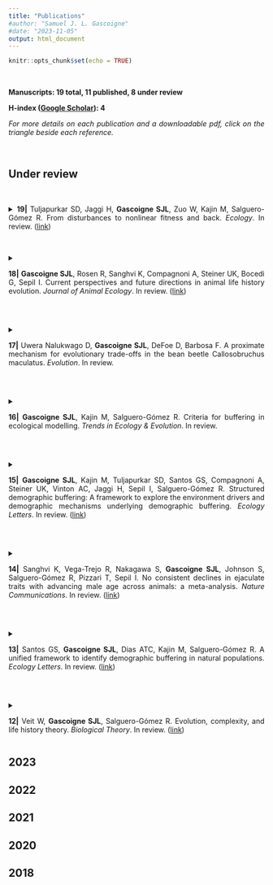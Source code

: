 ```yaml
---
title: "Publications"
#author: "Samuel J. L. Gascoigne"
#date: "2023-11-05"
output: html_document
---
```


```r
knitr::opts_chunk$set(echo = TRUE)
```

<style>
body {
text-align: justify}
</style>

<br>

**Manuscripts: 19 total, 11 published, 8 under review**

**H-index ([Google Scholar](https://scholar.google.com/citations?user=vQzYzlAAAAAJ&hl=en)): 4**

*For more details on each publication and a downloadable pdf, click on the triangle beside each reference.*

<br>

## Under review

<br>

<details>

  <summary>
  
  **19|** Tuljapurkar SD, Jaggi H, **Gascoigne SJL**, Zuo W, Kajin M, Salguero-Gómez R. From disturbances to nonlinear fitness and back. *Ecology*. In review. ([link](https://www.biorxiv.org/content/10.1101/2023.10.20.563360v2.abstract))
  </summary>
  
  <br>
  
  *Here, we identify an intimate relationship between the responses of structured populations to pulse and press disturbance and their associated second derivatives of \lambda with respect to demographic rates.*

<br>
  
  <object data="publications/Tulja et al 2023.pdf" type = "application/pdf" width = "100%" height = "400px">
</object>
  
</details>

<br>

<details>

  <summary>
  
  **18|** **Gascoigne SJL**, Rosen R, Sanghvi K, Compagnoni A, Steiner UK, Bocedi G, Sepil I. Current perspectives and future directions in animal life history evolution. *Journal of Animal Ecology*. In review. ([link](https://www.authorea.com/users/657075/articles/670780-current-perspectives-and-future-directions-in-animal-life-history-evolution))
  
  </summary>
  
  <br>
  
  *Here, we both review the current state of research in animal life history evolution and offer three new research programs that address specific gaps in knowledge.*

<br>
  
  <object data="publications/Gascoigne et al. 2023 Current perspectives.pdf" type = "application/pdf" width = "100%" height = "400px">
</object>
  
</details>

<br>

<details>

  <summary>
  
  **17|** Uwera Nalukwago D, **Gascoigne SJL**, DeFoe D, Barbosa F. A proximate mechanism for evolutionary trade-offs in the bean beetle Callosobruchus maculatus. *Evolution*. In review.
  
  </summary>
  
  <br>
  
  *Here, we show how juvenile hormone underlies the generation of density-dependent dispersal morph generation in the bean beetle, Callosobruchus maculatus.*

<br>
  
  
</details>

<br>

<details>

  <summary>
  
  **16|** **Gascoigne SJL**, Kajin M, Salguero-Gómez R. Criteria for buffering in ecological modelling. *Trends in Ecology & Evolution*. In review. 
  
  </summary>
  
  <br>
  
  *Here, we propose and argue for a set of necessary criteria for the determination of a buffering mechanism in ecological modelling.*

<br>
  
  
</details>

<br>

<details>

  <summary>
  
  **15|** **Gascoigne SJL**, Kajin M, Tuljapurkar SD, Santos GS, Compagnoni A, Steiner UK, Vinton AC, Jaggi H, Sepil I, Salguero-Gómez R. Structured demographic buffering: A framework to explore the environment drivers and demographic mechanisms underlying demographic buffering. *Ecology Letters*. In review.  ([link](https://www.biorxiv.org/content/10.1101/2023.07.20.549848v1.abstract))
  
  </summary>
  
  <br>
  
  *Here, we use environment stochastic integral projection models to show how environment components impact demographic buffering by different mechanisms.*

<br>
  
  <object data="publications/Gascoigne et al. 2023 Structured demographic buffering.pdf" type = "application/pdf" width = "100%" height = "400px">
</object>
  
</details>

<br>

<details>

  <summary>
  
  **14|** Sanghvi K, Vega-Trejo R, Nakagawa S, **Gascoigne SJL**, Johnson S, Salguero-Gómez R, Pizzari T, Sepil I. No consistent declines in ejaculate traits with advancing male age across animals: a meta-analysis. *Nature Communications*. In review.  ([link](https://www.biorxiv.org/content/10.1101/2023.04.14.536443v1.abstract))
  
  </summary>
  
  <br>
  
  *Here, we perform a meta-analysis testing the presence of senescence in ejaculate traits across non-human animals.*

<br>
  
  <object data="publications/Sanghvi et al. 2023.pdf" type = "application/pdf" width = "100%" height = "400px">
</object>
  
</details>

<br>

<details>

  <summary>
  
  **13|** Santos GS, **Gascoigne SJL**, Dias ATC, Kajin M, Salguero-Gómez R. A unified framework to identify demographic buffering in natural populations. *Ecology Letters*. In review. ([link](https://www.biorxiv.org/content/10.1101/2023.07.03.547528v1.abstract))
  
  </summary>
  
  <br>
  
  *Here, we propose a new framework to quantify demographic buffering.*

<br>
  
  <object data="publications/Santos et al. 2023.pdf" type = "application/pdf" width = "100%" height = "400px">
</object>
  
</details>

<br>

<details>

  <summary>
  
  **12|** Veit W, **Gascoigne SJL**, Salguero-Gómez R. Evolution, complexity, and life history theory. *Biological Theory*. In review.  ([link](http://philsci-archive.pitt.edu/21810/))
  
  </summary>
  
  <br>
  
  *Here, we begin the philosophical argument for a new approach to quantify life history complexity in structured population models.*

<br>
  
  <object data="publications/Veit et al. 2023.pdf" type = "application/pdf" width = "100%" height = "400px">
</object>
  
</details>





## 2023

## 2022

## 2021

## 2020

## 2018
